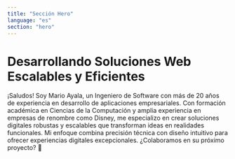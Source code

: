 ```yaml
---
title: "Sección Hero"
language: "es"
section: "hero"
---
```


# Desarrollando Soluciones Web Escalables y Eficientes

¡Saludos! Soy Mario Ayala, un Ingeniero de Software con más de 20 años de experiencia en desarrollo de aplicaciones empresariales. Con formación académica en Ciencias de la Computación y amplia experiencia en empresas de renombre como Disney, me especializo en crear soluciones digitales robustas y escalables que transforman ideas en realidades funcionales. Mi enfoque combina precisión técnica con diseño intuitivo para ofrecer experiencias digitales excepcionales. ¿Colaboramos en su próximo proyecto? 🚀
